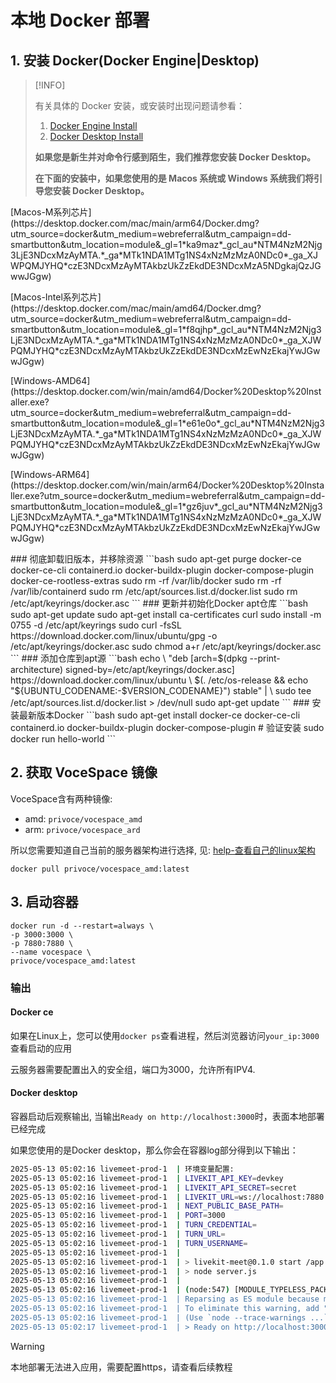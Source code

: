 
# 本地 Docker 部署

## 1. 安装 Docker(Docker Engine|Desktop)

> [!INFO]
>
> 有关具体的 Docker 安装，或安装时出现问题请参看：
>
> 1. [Docker Engine Install](https://docs.docker.com/engine/install)
> 2. [Docker Desktop Install](https://docs.docker.com/desktop/)
>
> **如果您是新生并对命令行感到陌生，我们推荐您安装 Docker Desktop。**
>
> **在下面的安装中，如果您使用的是 Macos 系统或 Windows 系统我们将引导您安装 Docker Desktop。**

<Tabs>
    <Tab label="Macos" style={{padding: "16px"}}>
        <p>
            [Macos-M系列芯片](https://desktop.docker.com/mac/main/arm64/Docker.dmg?utm_source=docker&utm_medium=webreferral&utm_campaign=dd-smartbutton&utm_location=module&_gl=1*ka9maz*_gcl_au*NTM4NzM2Njg3LjE3NDcxMzAyMTA.*_ga*MTk1NDA1MTg1NS4xNzMzMzA0NDc0*_ga_XJWPQMJYHQ*czE3NDcxMzAyMTAkbzUkZzEkdDE3NDcxMzA5NDgkajQzJGwwJGgw)
        </p>
        <p>
            [Macos-Intel系列芯片](https://desktop.docker.com/mac/main/amd64/Docker.dmg?utm_source=docker&utm_medium=webreferral&utm_campaign=dd-smartbutton&utm_location=module&_gl=1*f8qjhp*_gcl_au*NTM4NzM2Njg3LjE3NDcxMzAyMTA.*_ga*MTk1NDA1MTg1NS4xNzMzMzA0NDc0*_ga_XJWPQMJYHQ*czE3NDcxMzAyMTAkbzUkZzEkdDE3NDcxMzEwNzEkajYwJGwwJGgw)
        </p>
    </Tab>
    <Tab label="Windows" style={{padding: "16px"}}>
       <p>
         [Windows-AMD64](https://desktop.docker.com/win/main/amd64/Docker%20Desktop%20Installer.exe?utm_source=docker&utm_medium=webreferral&utm_campaign=dd-smartbutton&utm_location=module&_gl=1*e61e0o*_gcl_au*NTM4NzM2Njg3LjE3NDcxMzAyMTA.*_ga*MTk1NDA1MTg1NS4xNzMzMzA0NDc0*_ga_XJWPQMJYHQ*czE3NDcxMzAyMTAkbzUkZzEkdDE3NDcxMzEwNzEkajYwJGwwJGgw)
       </p>
       <p>
        [Windows-ARM64](https://desktop.docker.com/win/main/arm64/Docker%20Desktop%20Installer.exe?utm_source=docker&utm_medium=webreferral&utm_campaign=dd-smartbutton&utm_location=module&_gl=1*gz6juv*_gcl_au*NTM4NzM2Njg3LjE3NDcxMzAyMTA.*_ga*MTk1NDA1MTg1NS4xNzMzMzA0NDc0*_ga_XJWPQMJYHQ*czE3NDcxMzAyMTAkbzUkZzEkdDE3NDcxMzEwNzEkajYwJGwwJGgw)
       </p>
    </Tab>
    <Tab label="Linux(Ubuntu)" style={{padding: "0 16px"}}>
### 彻底卸载旧版本，并移除资源
 ```bash
sudo apt-get purge docker-ce docker-ce-cli containerd.io docker-buildx-plugin docker-compose-plugin docker-ce-rootless-extras
sudo rm -rf /var/lib/docker
sudo rm -rf /var/lib/containerd
sudo rm /etc/apt/sources.list.d/docker.list
sudo rm /etc/apt/keyrings/docker.asc
```
### 更新并初始化Docker apt仓库
```bash
sudo apt-get update
sudo apt-get install ca-certificates curl
sudo install -m 0755 -d /etc/apt/keyrings
sudo curl -fsSL https://download.docker.com/linux/ubuntu/gpg -o /etc/apt/keyrings/docker.asc
sudo chmod a+r /etc/apt/keyrings/docker.asc
```
### 添加仓库到apt源
```bash
echo \
  "deb [arch=$(dpkg --print-architecture) signed-by=/etc/apt/keyrings/docker.asc] https://download.docker.com/linux/ubuntu \
  $(. /etc/os-release && echo "${UBUNTU_CODENAME:-$VERSION_CODENAME}") stable" | \
  sudo tee /etc/apt/sources.list.d/docker.list > /dev/null
sudo apt-get update
```
### 安装最新版本Docker
```bash
sudo apt-get install docker-ce docker-ce-cli containerd.io docker-buildx-plugin docker-compose-plugin
# 验证安装
sudo docker run hello-world
```
    </Tab>

</Tabs>

## 2. 获取 VoceSpace 镜像

VoceSpace含有两种镜像:
- amd: `privoce/vocespace_amd`
- arm: `privoce/vocespace_ard`

所以您需要知道自己当前的服务器架构进行选择, 见: [help-查看自己的linux架构](/zh/doc/deploy/help#查看自己的linux架构)

```shell
docker pull privoce/vocespace_amd:latest
```

## 3. 启动容器

```shell
docker run -d --restart=always \
-p 3000:3000 \
-p 7880:7880 \
--name vocespace \
privoce/vocespace_amd:latest
```


### 输出

#### Docker ce

如果在Linux上，您可以使用`docker ps`查看进程，然后浏览器访问`your_ip:3000`查看启动的应用

云服务器需要配置出入的安全组，端口为3000，允许所有IPV4.

#### Docker desktop

容器启动后观察输出, 当输出`Ready on http://localhost:3000`时，表面本地部署已经完成

如果您使用的是Docker desktop，那么你会在容器log部分得到以下输出：

```bash
2025-05-13 05:02:16 livemeet-prod-1  | 环境变量配置:
2025-05-13 05:02:16 livemeet-prod-1  | LIVEKIT_API_KEY=devkey
2025-05-13 05:02:16 livemeet-prod-1  | LIVEKIT_API_SECRET=secret
2025-05-13 05:02:16 livemeet-prod-1  | LIVEKIT_URL=ws://localhost:7880
2025-05-13 05:02:16 livemeet-prod-1  | NEXT_PUBLIC_BASE_PATH=
2025-05-13 05:02:16 livemeet-prod-1  | PORT=3000
2025-05-13 05:02:16 livemeet-prod-1  | TURN_CREDENTIAL=
2025-05-13 05:02:16 livemeet-prod-1  | TURN_URL=
2025-05-13 05:02:16 livemeet-prod-1  | TURN_USERNAME=
2025-05-13 05:02:16 livemeet-prod-1  |
2025-05-13 05:02:16 livemeet-prod-1  | > livekit-meet@0.1.0 start /app
2025-05-13 05:02:16 livemeet-prod-1  | > node server.js
2025-05-13 05:02:16 livemeet-prod-1  |
2025-05-13 05:02:16 livemeet-prod-1  | (node:547) [MODULE_TYPELESS_PACKAGE_JSON] Warning: Module type of file:///app/server.js is not specified and it doesn't parse as CommonJS.
2025-05-13 05:02:16 livemeet-prod-1  | Reparsing as ES module because module syntax was detected. This incurs a performance overhead.
2025-05-13 05:02:16 livemeet-prod-1  | To eliminate this warning, add "type": "module" to /app/package.json.
2025-05-13 05:02:16 livemeet-prod-1  | (Use `node --trace-warnings ...` to show where the warning was created)
2025-05-13 05:02:17 livemeet-prod-1  | > Ready on http://localhost:3000
```


> [!WARNING]
>
> 本地部署无法进入应用，需要配置https，请查看后续教程